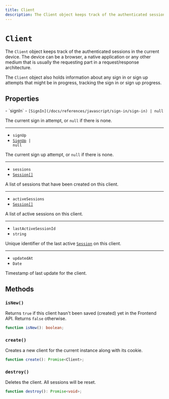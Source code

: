 ```yaml
---
title: Client
description: The Client object keeps track of the authenticated sessions in the current device. The device can be a browser, a native application or any other medium that is usually the requesting part in a request/response architecture.
---
```


# `Client`

The `Client` object keeps track of the authenticated sessions in the current device. The device can be a browser, a native application or any other medium that is usually the requesting part in a request/response architecture.

The `Client` object also holds information about any sign in or sign up attempts that might be in progress, tracking the sign in or sign up progress.

## Properties

<Properties>
  - `signIn`
  - <code>[SignIn](/docs/references/javascript/sign-in/sign-in) | null</code>

  The current sign in attempt, or `null` if there is none.

  ---

  - `signUp`
  - <code>[SignUp](/docs/references/javascript/sign-up/sign-up) | null</code>

  The current sign up attempt, or `null` if there is none.

  ---

  - `sessions`
  - [`Session[]`](/docs/references/javascript/session)

  A list of sessions that have been created on this client.

  ---

  - `activeSessions`
  - [`Session[]`](/docs/references/javascript/session)

  A list of active sessions on this client.

  ---

  - `lastActiveSessionId`
  - `string`

  Unique identifier of the last active [`Session`](/docs/references/javascript/session) on this client.

  ---

  - `updatedAt`
  - `Date`

  Timestamp of last update for the client.
</Properties>

## Methods

### `isNew()`

Returns `true` if this client hasn't been saved (created) yet in the Frontend API. Returns `false` otherwise.

```typescript {{ prettier: false }}
function isNew(): boolean;
```

### `create()`

Creates a new client for the current instance along with its cookie.

```typescript {{ prettier: false }}
function create(): Promise<Client>;
```

### `destroy()`

Deletes the client. All sessions will be reset.

```typescript {{ prettier: false }}
function destroy(): Promise<void>;
```
